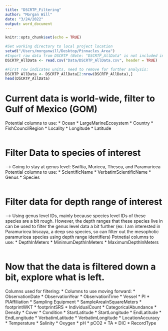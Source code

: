 ```yaml
---
title: "DSCRTP_Filtering"
author: "Morgan Will"
date: "3/24/2022"
output: word_document
---
```


```r
knitr::opts_chunk$set(echo = TRUE)
```

```r
#Set working directory to local project location
setwd("/Users/morganwill/Desktop/Pinnacles_Area")
#Inport raw data from DSCRTP (Note: "DSCRTP_AllData" is not included in the Git Repo due to its large size. To download this data, go to https://www.ncei.noaa.gov/maps/deep-sea-corals/mapSites.htm)
DSCRTP_AllData <- read.csv("Data/DSCRTP_AllData.csv", header = TRUE)
```

```r
#First row indicates units, need to remove for further analysis:
DSCRTP_AllData <- DSCRTP_AllData[2:nrow(DSCRTP_AllData),]
head(DSCRTP_AllData)
```
# Current data is world-wide, filter to Gulf of Mexico (GOM)
Potential columns to use:
* Ocean
* LargeMarineEcosystem
* Country
* FishCouncilRegion
* Locality
* Longitude
* Latitude
```r

```
# Filter Data to species of interest 
--> Going to stay at genus level: Swiftia, Muricea, Thesea, and Paramuricea
Potential columns to use:
* ScientificName
* VerbatimScientificName
* Genus
* Species
```r

```
# Filter data for depth range of interest 
--> Using genus level IDs, mainly because species level IDs of these species are a bit rough. However, the depth ranges that these species live in can be used to filter the genus level data a bit further (ex: I am interested in Paramuricea biscaya, a deep sea species, so can filter out the mesophotic paramuricea species using depth range identifiers)
Potnetial columns to use:
* DepthInMeters
* MinimumDepthInMeters
* MaximumDepthInMeters
```r

```
# Now that the data is filtered down a bit, explore what is left.
Columns used for filtering:
* 
Columns to use moving forward:
* ObservationDate
* ObservationYear
* ObservationTime
* Vessel
* PI
* PIAffiliation
* Sampling Equipment
* SampleAreaInSquareMeters
* footprintWKT
* footprintSRS
* IndividualCount
* CategoricalAbundance
* Density
* Cover
* Condition
* StartLatitude
* StartLongitude
* EndLatitude
* EndLongitude
* VerbatimLatitude
* VerbatimLongitude
* LocationAccuracy
* Temperature
* Salinity
* Oxygen
* pH
* pCO2
* TA
* DIC
* RecordType
```r

```



